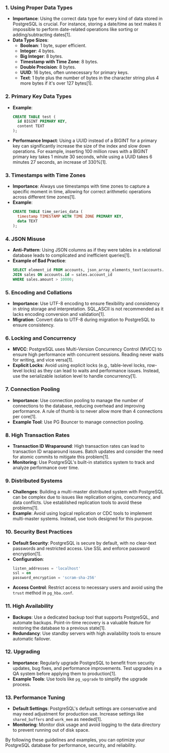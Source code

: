 ### 1. **Using Proper Data Types**

- **Importance**: Using the correct data type for every kind of data stored in PostgreSQL is crucial. For instance, storing a date/time as text makes it impossible to perform date-related operations like sorting or adding/subtracting dates[1].
- **Data Type Sizes**:
  - **Boolean**: 1 byte, super efficient.
  - **Integer**: 4 bytes.
  - **Big Integer**: 8 bytes.
  - **Timestamp with Time Zone**: 8 bytes.
  - **Double Precision**: 8 bytes.
  - **UUID**: 16 bytes, often unnecessary for primary keys.
  - **Text**: 1 byte plus the number of bytes in the character string plus 4 more bytes if it's over 127 bytes[1].

### 2. **Primary Key Data Types**

- **Example**:
  ```sql
  CREATE TABLE test (
    id BIGINT PRIMARY KEY,
    content TEXT
  );
  ```
- **Performance Impact**: Using a UUID instead of a BIGINT for a primary key can significantly increase the size of the index and slow down operations. For example, inserting 100 million rows with a BIGINT primary key takes 1 minute 30 seconds, while using a UUID takes 6 minutes 27 seconds, an increase of 330%[1].

### 3. **Timestamps with Time Zones**

- **Importance**: Always use timestamps with time zones to capture a specific moment in time, allowing for correct arithmetic operations across different time zones[1].
- **Example**:
  ```sql
  CREATE TABLE time_series_data (
    timestamp TIMESTAMP WITH TIME ZONE PRIMARY KEY,
    data TEXT
  );
  ```

### 4. **JSON Misuse**

- **Anti-Pattern**: Using JSON columns as if they were tables in a relational database leads to complicated and inefficient queries[1].
- **Example of Bad Practice**:
  ```sql
  SELECT element_id FROM accounts, json_array_elements_text(accounts.json_column->'elements') AS element_id
  JOIN sales ON accounts.id = sales.account_id
  WHERE sales.amount > 10000;
  ```

### 5. **Encoding and Collations**

- **Importance**: Use UTF-8 encoding to ensure flexibility and consistency in string storage and interpretation. SQL_ASCII is not recommended as it lacks encoding conversion and validation[1].
- **Migration**: Convert data to UTF-8 during migration to PostgreSQL to ensure consistency.

### 6. **Locking and Concurrency**

- **MVCC**: PostgreSQL uses Multi-Version Concurrency Control (MVCC) to ensure high performance with concurrent sessions. Reading never waits for writing, and vice versa[1].
- **Explicit Locks**: Avoid using explicit locks (e.g., table-level locks, row-level locks) as they can lead to waits and performance issues. Instead, use the serializable isolation level to handle concurrency[1].

### 7. **Connection Pooling**

- **Importance**: Use connection pooling to manage the number of connections to the database, reducing overhead and improving performance. A rule of thumb is to never allow more than 4 connections per core[1].
- **Example Tool**: Use PG Bouncer to manage connection pooling.

### 8. **High Transaction Rates**

- **Transaction ID Wraparound**: High transaction rates can lead to transaction ID wraparound issues. Batch updates and consider the need for atomic commits to mitigate this problem[1].
- **Monitoring**: Use PostgreSQL's built-in statistics system to track and analyze performance over time.

### 9. **Distributed Systems**

- **Challenges**: Building a multi-master distributed system with PostgreSQL can be complex due to issues like replication origins, concurrency, and data conflicts. Use established replication tools to avoid these problems[1].
- **Example**:
  Avoid using logical replication or CDC tools to implement multi-master systems. Instead, use tools designed for this purpose.

### 10. **Security Best Practices**

- **Default Security**: PostgreSQL is secure by default, with no clear-text passwords and restricted access. Use SSL and enforce password encryption[1].
- **Configuration**:
  ```sql
  listen_addresses = 'localhost'
  ssl = on
  password_encryption = 'scram-sha-256'
  ```
- **Access Control**: Restrict access to necessary users and avoid using the `trust` method in `pg_hba.conf`.

### 11. **High Availability**

- **Backups**: Use a dedicated backup tool that supports PostgreSQL, and automate backups. Point-in-time recovery is a valuable feature for restoring the database to a previous state[1].
- **Redundancy**: Use standby servers with high availability tools to ensure automatic failover.

### 12. **Upgrading**

- **Importance**: Regularly upgrade PostgreSQL to benefit from security updates, bug fixes, and performance improvements. Test upgrades in a QA system before applying them to production[1].
- **Example Tools**: Use tools like `pg_upgrade` to simplify the upgrade process.

### 13. **Performance Tuning**

- **Default Settings**: PostgreSQL's default settings are conservative and may need adjustment for production use. Increase settings like `shared_buffers` and `work_mem` as needed[1].
- **Monitoring**: Monitor disk usage and avoid logging to the data directory to prevent running out of disk space.

By following these guidelines and examples, you can optimize your PostgreSQL database for performance, security, and reliability.
